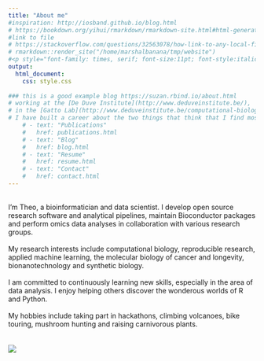 ```yaml
---
title: "About me"
#inspiration: http://iosband.github.io/blog.html
# https://bookdown.org/yihui/rmarkdown/rmarkdown-site.html#html-generation
#link to file
# https://stackoverflow.com/questions/32563078/how-link-to-any-local-file-with-markdown-syntax
# rmarkdown::render_site("/home/marshalbanana/tmp/website")
#<p style="font-family: times, serif; font-size:11pt; font-style:italic">
output:
  html_document:
    css: style.css
    
### this is a good example blog https://suzan.rbind.io/about.html
# working at the [De Duve Institute](http://www.deduveinstitute.be/),
# in the [Gatto Lab](http://www.deduveinstitute.be/computational-biology)
# I have built a career about the two things that think that I find most interesting: exploring the richness of the chemistry of life and the science of information. I firmly believe in the power of these areas of research to deliver unique solutions, improve human health and to provide insight in navigating the complex problems facing our species in the 21st century.
    # - text: "Publications"
    #   href: publications.html
    # - text: "Blog"
    #   href: blog.html
    # - text: "Resume"
    #   href: resume.html
    # - text: "Contact"
    #   href: contact.html
---
```

<br/>
I'm Theo, a bioinformatician and data scientist. I develop open source research software and analytical pipelines, maintain Bioconductor packages and perform omics data analyses in collaboration with various research groups.
<br/>
<br/>
My research interests include computational biology, reproducible research, applied machine learning, the molecular biology of cancer and longevity, bionanotechnology and synthetic biology.
<br/>
<br/>
I am committed to continuously learning new skills, especially in the area of data analysis. I enjoy helping others discover the wonderous worlds of R and Python.
<br/>
<br/>
My hobbies include taking part in hackathons, climbing volcanoes, bike touring, mushroom hunting and raising carnivorous plants.
<br/>
<br/>
<br/>
![](./me_image.jpeg)

